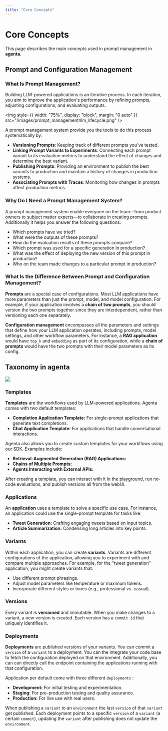 ```yaml
---
title: "Core Concepts"
---
```


# Core Concepts

This page describes the main concepts used in prompt management in **agenta**.

## Prompt and Configuration Management

### What Is Prompt Management?

Building LLM-powered applications is an iterative process. In each iteration, you aim to improve the application's performance by refining prompts, adjusting configurations, and evaluating outputs.

<img
  style={{ width: "75%", display: "block", margin: "0 auto" }}
  src="/images/prompt_management/llm_lifecycle.png"
/>

A prompt management system provide you the tools to do this process systematically by:

- **Versioning Prompts**: Keeping track of different prompts you've tested.
- **Linking Prompt Variants to Experiments**: Connecting each prompt variant to its evaluation metrics to understand the effect of changes and determine the best variant.
- **Publishing Prompts**: Providing an environment to publish the best variants to production and maintain a history of changes in production systems.
- **Associating Prompts with Traces**: Monitoring how changes in prompts affect production metrics.

### Why Do I Need a Prompt Management System?

A prompt management system enable everyone on the team—from product owners to subject matter experts—to collaborate in creating prompts. Additionally it helps you answer the following questions:

- Which prompts have we tried?
- What were the outputs of these prompts?
- How do the evaluation results of these prompts compare?
- Which prompt was used for a specific generation in production?
- What was the effect of deploying the new version of this prompt in production?
- Who on the team made changes to a particular prompt in production?

### What Is the Difference Between Prompt and Configuration Management?

**Prompts** are a special case of configurations. Most LLM applications have more parameters than just the prompt, model, and model configuration. For example, if your application involves a **chain of two prompts**, you should version the two prompts together since they are interdependent, rather than versioning each one separately.

**Configuration management** encompasses all the parameters and settings that define how your LLM application operates, including prompts, model settings, and other workflow parameters. For instance, a **RAG application** would have `top_k` and `embedding` as part of its configuration, while a **chain of prompts** would have the two prompts with their model parameters as its config.

## Taxonomy in agenta

<img src="/images/prompt_management/taxonomy_agenta.png" />

### Templates

**Templates** are the workflows used by LLM-powered applications. Agenta comes with two default templates:

- **Completion Application Template:** For single-prompt applications that generate text completions.
- **Chat Application Template:** For applications that handle conversational interactions.

Agenta also allows you to create custom templates for your workflows using our SDK. Examples include:

- **Retrieval-Augmented Generation (RAG) Applications:**
- **Chains of Multiple Prompts:**
- **Agents Interacting with External APIs:**

After creating a template, you can interact with it in the playground, run no-code evaluations, and publish versions all from the webUI.

### Applications

An **application** uses a template to solve a specific use case. For instance, an application could use the single-prompt template for tasks like:

- **Tweet Generation:** Crafting engaging tweets based on input topics.
- **Article Summarization:** Condensing long articles into key points.

### Variants

Within each application, you can create **variants**. Variants are different configurations of the application, allowing you to experiment with and compare multiple approaches. For example, for the "tweet generation" application, you might create variants that:

- Use different prompt phrasings.
- Adjust model parameters like temperature or maximum tokens.
- Incorporate different styles or tones (e.g., professional vs. casual).

### Versions

Every variant is **versioned** and immutable. When you make changes to a variant, a new version is created. Each version has a `commit id` that uniquely identifies it.

### Deployments

**Deployments** are published versions of your variants. You can commit a `version` of a `variant` to a deployment. You can the integrate your code base to fetch the configuration deployed on that environment. Additionally, you can can directly call the endpoint containing the applications running with that configuration.

Application per default come with three different `deployments` :

- **Development:** For initial testing and experimentation.
- **Staging:** For pre-production testing and quality assurance.
- **Production:** For live use with real users.

When publishing a `variant` to an `environment` the last `version` of that `variant` get published. Each deployment points to a specific `version` of a `variant` (a certain `commit`), updating the `variant` after publishing does not update the `environment`.
